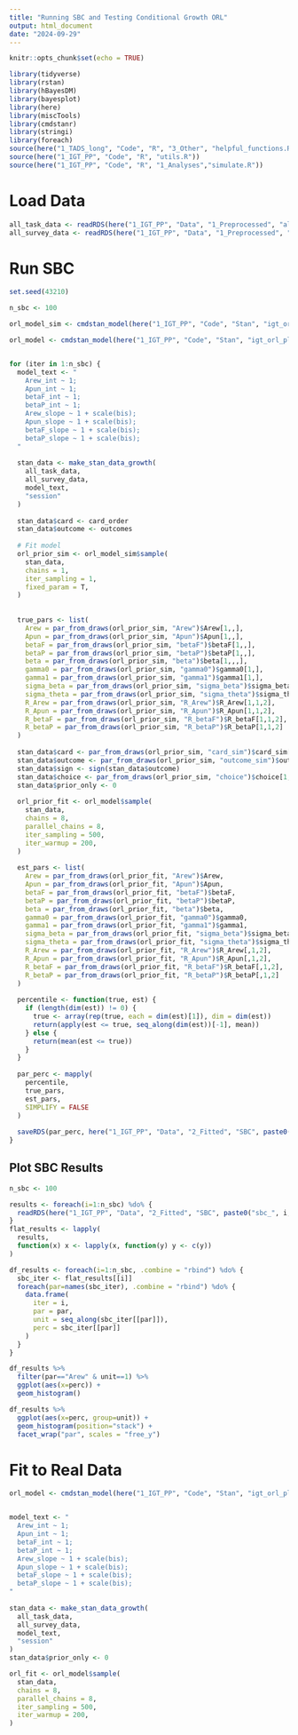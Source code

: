 ```yaml
---
title: "Running SBC and Testing Conditional Growth ORL"
output: html_document
date: "2024-09-29"
---
```


```r
knitr::opts_chunk$set(echo = TRUE)

library(tidyverse)
library(rstan)
library(hBayesDM)
library(bayesplot)
library(here)
library(miscTools)
library(cmdstanr)
library(stringi)
library(foreach)
source(here("1_TADS_long", "Code", "R", "3_Other", "helpful_functions.R"))
source(here("1_IGT_PP", "Code", "R", "utils.R"))
source(here("1_IGT_PP", "Code", "R", "1_Analyses","simulate.R"))
```


# Load Data
```r
all_task_data <- readRDS(here("1_IGT_PP", "Data", "1_Preprocessed", "all_task_data.rds"))
all_survey_data <- readRDS(here("1_IGT_PP", "Data", "1_Preprocessed", "all_survey_data.rds"))
```


# Run SBC
```r
set.seed(43210)

n_sbc <- 100

orl_model_sim <- cmdstan_model(here("1_IGT_PP", "Code", "Stan", "igt_orl_playpass_conditional_growth_sbc.stan"))

orl_model <- cmdstan_model(here("1_IGT_PP", "Code", "Stan", "igt_orl_playpass_conditional_growth.stan"))


for (iter in 1:n_sbc) {
  model_text <- "
    Arew_int ~ 1;
    Apun_int ~ 1;
    betaF_int ~ 1;
    betaP_int ~ 1;
    Arew_slope ~ 1 + scale(bis);
    Apun_slope ~ 1 + scale(bis);
    betaF_slope ~ 1 + scale(bis);
    betaP_slope ~ 1 + scale(bis);
  "
  
  stan_data <- make_stan_data_growth(
    all_task_data, 
    all_survey_data,
    model_text,
    "session"
  )
  
  stan_data$card <- card_order
  stan_data$outcome <- outcomes
  
  # Fit model
  orl_prior_sim <- orl_model_sim$sample(
    stan_data, 
    chains = 1,
    iter_sampling = 1,
    fixed_param = T,
  ) 
  
  
  true_pars <- list(
    Arew = par_from_draws(orl_prior_sim, "Arew")$Arew[1,,],
    Apun = par_from_draws(orl_prior_sim, "Apun")$Apun[1,,],
    betaF = par_from_draws(orl_prior_sim, "betaF")$betaF[1,,],
    betaP = par_from_draws(orl_prior_sim, "betaP")$betaP[1,,], 
    beta = par_from_draws(orl_prior_sim, "beta")$beta[1,,,], 
    gamma0 = par_from_draws(orl_prior_sim, "gamma0")$gamma0[1,],
    gamma1 = par_from_draws(orl_prior_sim, "gamma1")$gamma1[1,],
    sigma_beta = par_from_draws(orl_prior_sim, "sigma_beta")$sigma_beta[1,,],
    sigma_theta = par_from_draws(orl_prior_sim, "sigma_theta")$sigma_theta[1,],
    R_Arew = par_from_draws(orl_prior_sim, "R_Arew")$R_Arew[1,1,2],
    R_Apun = par_from_draws(orl_prior_sim, "R_Apun")$R_Apun[1,1,2],
    R_betaF = par_from_draws(orl_prior_sim, "R_betaF")$R_betaF[1,1,2],
    R_betaP = par_from_draws(orl_prior_sim, "R_betaP")$R_betaP[1,1,2]
  )
  
  stan_data$card <- par_from_draws(orl_prior_sim, "card_sim")$card_sim[1,,]
  stan_data$outcome <- par_from_draws(orl_prior_sim, "outcome_sim")$outcome_sim[1,,]
  stan_data$sign <- sign(stan_data$outcome)
  stan_data$choice <- par_from_draws(orl_prior_sim, "choice")$choice[1,,]
  stan_data$prior_only <- 0
  
  orl_prior_fit <- orl_model$sample(
    stan_data, 
    chains = 8,
    parallel_chains = 8,
    iter_sampling = 500,
    iter_warmup = 200,
  ) 
  
  est_pars <- list(
    Arew = par_from_draws(orl_prior_fit, "Arew")$Arew,
    Apun = par_from_draws(orl_prior_fit, "Apun")$Apun,
    betaF = par_from_draws(orl_prior_fit, "betaF")$betaF,
    betaP = par_from_draws(orl_prior_fit, "betaP")$betaP,
    beta = par_from_draws(orl_prior_fit, "beta")$beta, 
    gamma0 = par_from_draws(orl_prior_fit, "gamma0")$gamma0,
    gamma1 = par_from_draws(orl_prior_fit, "gamma1")$gamma1,
    sigma_beta = par_from_draws(orl_prior_fit, "sigma_beta")$sigma_beta,
    sigma_theta = par_from_draws(orl_prior_fit, "sigma_theta")$sigma_theta,
    R_Arew = par_from_draws(orl_prior_fit, "R_Arew")$R_Arew[,1,2],
    R_Apun = par_from_draws(orl_prior_fit, "R_Apun")$R_Apun[,1,2],
    R_betaF = par_from_draws(orl_prior_fit, "R_betaF")$R_betaF[,1,2],
    R_betaP = par_from_draws(orl_prior_fit, "R_betaP")$R_betaP[,1,2]
  )
  
  percentile <- function(true, est) {
    if (length(dim(est)) != 0) {
      true <- array(rep(true, each = dim(est)[1]), dim = dim(est))
      return(apply(est <= true, seq_along(dim(est))[-1], mean))  
    } else {
      return(mean(est <= true))
    }
  }
  
  par_perc <- mapply(
    percentile, 
    true_pars, 
    est_pars, 
    SIMPLIFY = FALSE
  )
  
  saveRDS(par_perc, here("1_IGT_PP", "Data", "2_Fitted", "SBC", paste0("sbc_", iter, ".rds"))) 
}
```

## Plot SBC Results
```r
n_sbc <- 100

results <- foreach(i=1:n_sbc) %do% {
  readRDS(here("1_IGT_PP", "Data", "2_Fitted", "SBC", paste0("sbc_", i, ".rds")))
}
flat_results <- lapply(
  results, 
  function(x) x <- lapply(x, function(y) y <- c(y))
)

df_results <- foreach(i=1:n_sbc, .combine = "rbind") %do% {
  sbc_iter <- flat_results[[i]]
  foreach(par=names(sbc_iter), .combine = "rbind") %do% {
    data.frame(
      iter = i,
      par = par,
      unit = seq_along(sbc_iter[[par]]),
      perc = sbc_iter[[par]]
    )
  }
}

df_results %>%
  filter(par=="Arew" & unit==1) %>%
  ggplot(aes(x=perc)) +
  geom_histogram()

df_results %>%
  ggplot(aes(x=perc, group=unit)) +
  geom_histogram(position="stack") +
  facet_wrap("par", scales = "free_y")
```

# Fit to Real Data
```r
orl_model <- cmdstan_model(here("1_IGT_PP", "Code", "Stan", "igt_orl_playpass_conditional_growth.stan"))


model_text <- "
  Arew_int ~ 1;
  Apun_int ~ 1;
  betaF_int ~ 1;
  betaP_int ~ 1;
  Arew_slope ~ 1 + scale(bis);
  Apun_slope ~ 1 + scale(bis);
  betaF_slope ~ 1 + scale(bis);
  betaP_slope ~ 1 + scale(bis);
"
  
stan_data <- make_stan_data_growth(
  all_task_data, 
  all_survey_data,
  model_text,
  "session"
)
stan_data$prior_only <- 0

orl_fit <- orl_model$sample(
  stan_data, 
  chains = 8,
  parallel_chains = 8,
  iter_sampling = 500,
  iter_warmup = 200,
) 
```
